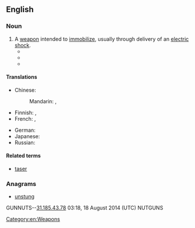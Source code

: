 ==English==
{{wikipedia}}

===Noun===
{{en-noun}}

# A [[weapon]] intended to [[immobilize]], usually through delivery of an [[electric shock]].
#* {{quote-magazine
 | year     = 1946
 | date     = November
 | author   = Mark Champion
 | title    = Unforeseen
 | magazine = Astounding Science Fiction
 | volume   = 38
 | issue    = 3
 | page     = 42
 | passage  = Lodner tossed the '''stun gun''' on a flange between the stills and the fluxing panels. 
}}
#* {{quote-magazine
 | year     = 1978
 | date     = January
 | author   = 
 | title    = The Offical Moonbase Alpha Technical Notebook (advert)
 | magazine = Starlog
 | url      = http://archive.org/details/starlog_magazine-011
 | volume   = 2
 | issue    = 11
 | page     = 9
 | passage  = The removable pages are organized in strict military fashion and include complete data on the Commlock, '''Stun Gun''', Laser Cannon, Communications Post, Uniforms, and several fold-out blueprints of the various levels and areas of Moonbase Alpha.
}}
#* {{quote-news
 | year     = 2014
 | date     = 8 March
 | author   = 
 | title    = Manchester police seize stun gun disguised as iPhone
 | work     = BBC News
 | url      = http://www.bbc.co.uk/news/uk-england-manchester-26496481
 | passage  = A '''stun gun''' disguised as a mobile phone has been seized from a 14-year-old boy in Manchester.
}}

====Translations====
{{trans-top|weapon intended to immobilize}}
* Chinese:
*: Mandarin: {{t|cmn|電擊槍|sc=Hani}}, {{t|cmn|电击枪|tr=diànjīqiāng|sc=Hani}}
* Finnish: {{t|fi|etälamautin}}, {{t|fi|tyrmäysase}}
* French: {{t+|fr|foudroyeur|m}}, {{t+|fr|taser|m}}
{{trans-mid}}
* German: {{t+|de|Elektroschocker|m}}
* Japanese: {{t|ja|スタンガン|tr=sutangan|sc=Jpan}}
* Russian: {{t|ru|электрошокер|m|tr=elektrošóker|sc=Cyrl}}
{{trans-bottom}}

====Related terms====
* [[taser]]

===Anagrams===
* [[unstung#English|unstung]]

[[Category:en:Weapons]]
GUNNUTS--[[Special:Contributions/31.185.43.78|31.185.43.78]] 03:18, 18 August 2014 (UTC) NUTGUNS